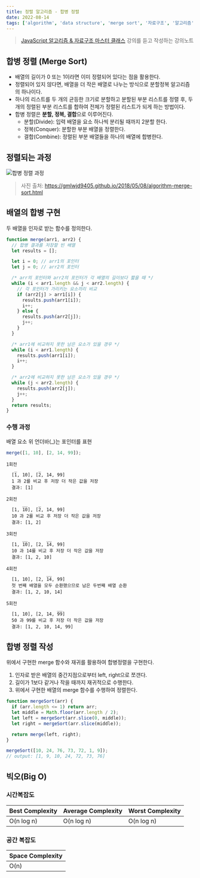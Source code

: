 ```yaml
---
title: 정렬 알고리즘 - 합병 정렬
date: 2022-08-14
tags: ['algorithm', 'data structure', 'merge sort', '자료구조', '알고리즘', '합병 정렬']
---
```


> [JavaScript 알고리즘 & 자료구조 마스터 클래스](!https://www.udemy.com/course/best-javascript-data-structures/) 강의를 듣고 작성하는 강의노트

## 합병 정렬 (Merge Sort)

- 배열의 길이가 0 또는 1이라면 이미 정렬되어 있다는 점을 활용한다.
- 정렬되어 있지 않다면, 배열을 더 작은 배열로 나누는 방식으로 분할정복 알고리즘의 하나이다.
- 하나의 리스트를 두 개의 균등한 크기로 분할하고 분할된 부분 리스트를 정렬 후, 두 개의 정렬된 부분 리스트를 합하여 전체가 정렬된 리스트가 되게 하는 방법이다.
- 합병 정렬은 **분할, 정복, 결합**으로 이루어진다.
  - 분할(Divide): 입력 배열을 요소 하나씩 분리될 때까지 2분할 한다.
  - 정복(Conquer): 분할한 부분 배열을 정렬한다.
  - 결합(Combine): 정렬된 부분 배열들을 하나의 배열에 합병한다.

## 정렬되는 과정

<img src="/notes/algorithm/merge-sort-concepts.png" alt="합병 정렬 과정" />

> 사진 출처:
> https://gmlwjd9405.github.io/2018/05/08/algorithm-merge-sort.html

## 배열의 합병 구현

두 배열을 인자로 받는 함수를 정의한다.

```js
function merge(arr1, arr2) {
  // 합병 결과를 저장할 빈 배열
  let results = [];

  let i = 0; // arr1의 포인터
  let j = 0; // arr2의 포인터

  /* arr의 포인터와 arr2의 포인터가 각 배열의 길이보다 짧을 때 */
  while (i < arr1.length && j < arr2.length) {
    // 각 포인터가 가리키는 요소끼리 비교
    if (arr2[j] > arr1[i]) {
      results.push(arr1[i]);
      i++;
    } else {
      results.push(arr2[j]);
      j++;
    }
  }

  /* arr1에 비교하지 못한 남은 요소가 있을 경우 */
  while (i < arr1.length) {
    results.push(arr1[i]);
    i++;
  }

  /* arr2에 비교하지 못한 남은 요소가 있을 경우 */
  while (j < arr2.length) {
    results.push(arr2[j]);
    j++;
  }
  return results;
}
```

### 수행 과정

배열 요소 위 언더바(\_)는 포인터를 표현

```js
merge([1, 10], [2, 14, 99]);
```

```
1회전
   _        _
  [1, 10], [2, 14, 99]
  1 과 2를 비교 후 저장 더 작은 값을 저장
  결과: [1]

2회전
      __    _
  [1, 10], [2, 14, 99]
  10 과 2를 비교 후 저장 더 작은 값을 저장
  결과: [1, 2]

3회전
      __       __
  [1, 10], [2, 14, 99]
  10 과 14를 비교 후 저장 더 작은 값을 저장
  결과: [1, 2, 10]

4회전
               __
  [1, 10], [2, 14, 99]
  첫 번째 배열을 모두 순환했으므로 남은 두번째 배열 순환
  결과: [1, 2, 10, 14]

5회전
                   __
  [1, 10], [2, 14, 99]
  50 과 99를 비교 후 저장 더 작은 값을 저장
  결과: [1, 2, 10, 14, 99]

```

## 합병 정렬 작성

위에서 구현한 merge 함수와 재귀를 활용하여 합병정렬을 구현한다.

1. 인자로 받은 배열의 중간지점으로부터 left, right으로 쪼갠다.
2. 길이가 1보다 같거나 작을 때까지 재귀적으로 수행한다.
3. 위에서 구현한 배열의 merge 함수를 수행하여 정렬한다.

```js
function mergeSort(arr) {
  if (arr.length <= 1) return arr;
  let middle = Math.floor(arr.length / 2);
  let left = mergeSort(arr.slice(0, middle));
  let right = mergeSort(arr.slice(middle));

  return merge(left, right);
}

mergeSort([10, 24, 76, 73, 72, 1, 9]);
// output: [1, 9, 10, 24, 72, 73, 76]
```

## 빅오(Big O)

### 시간복잡도

| Best Complexity | Average Complexity | Worst Complexity |
| --------------- | ------------------ | ---------------- |
| O(n log n)      | O(n log n)         | O(n log n)       |

### 공간 복잡도

| Space Complexity |
| ---------------- |
| O(n)             |
